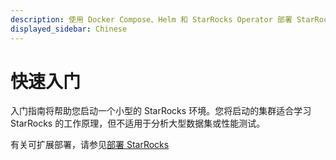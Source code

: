 ```yaml
---
description: 使用 Docker Compose、Helm 和 StarRocks Operator 部署 StarRocks
displayed_sidebar: Chinese
---
```


# 快速入门

入门指南将帮助您启动一个小型的 StarRocks 环境。您将启动的集群适合学习 StarRocks 的工作原理，但不适用于分析大型数据集或性能测试。

有关可扩展部署，请参见[部署 StarRocks](../deployment/deployment_overview.md)


<DocCardList />